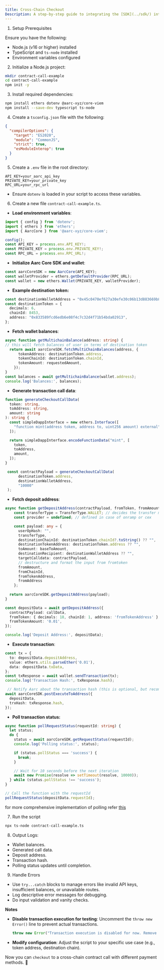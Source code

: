 ```yaml
---
title: Cross-Chain Checkout
Description: A step-by-step guide to integrating the [SDK](../sdk/) into your dApp seamlessly to `checkout`, cross-chain custom `mint` function,  you can find the complete implementation in this [repo](https://github.com/aarc-xyz/Aarc-Core-SDK-Contract-Call-Example)
---
```


1. &#x20; Setup Prerequisites

Ensure you have the following:

* Node.js (v16 or higher) installed
* TypeScript and `ts-node` installed
* Environment variables configured

2. Initialize a Node.js project:

```bash
mkdir contract-call-example
cd contract-call-example
npm init -y
```

3. Install required dependencies:

```bash
npm install ethers dotenv @aarc-xyz/core-viem
npm install --save-dev typescript ts-node
```

4. &#x20;Create a `tsconfig.json` file with the following:

```json
{
  "compilerOptions": {
    "target": "ES2020",
    "module": "CommonJS",
    "strict": true,
    "esModuleInterop": true
  }
}
```

5. &#x20;Create a `.env` file in the root directory:

```plaintext
API_KEY=your_aarc_api_key
PRIVATE_KEY=your_private_key
RPC_URL=your_rpc_url
```

* Ensure `dotenv` is loaded in your script to access these variables.

6. &#x20;Create a new file `contract-call-example.ts`.

* **Load environment variables**:

```typescript
import { config } from 'dotenv';
import { ethers } from 'ethers';
import { AarcCore } from '@aarc-xyz/core-viem';

config();
const API_KEY = process.env.API_KEY!;
const PRIVATE_KEY = process.env.PRIVATE_KEY!;
const RPC_URL = process.env.RPC_URL!;
```

* **Initialize Aarc Core SDK and wallet**:

```typescript
const aarcCoreSDK = new AarcCore(API_KEY);
const walletProvider = ethers.getDefaultProvider(RPC_URL);
const wallet = new ethers.Wallet(PRIVATE_KEY, walletProvider);
```

* **Example destination token:**

```typescript
const destinationWalletAddress = "0x45c0470ef627a30efe30c06b13d883669b8fd3a8";
const destinationToken = {
  decimals: 6,
  chainId: 8453,
  address: "0x833589fcd6edb6e08f4c7c32d4f71b54bda02913",
};
```

* **Fetch wallet balances**:

```typescript
async function getMultichainBalance(address: string) {
// this will fetch balances of user in terms of destination token
  return await aarcCoreSDK.fetchMultiChainBalances(address, {
      tokenAddress: destinationToken.address,
      tokenChainId: destinationToken.chainId,
      tokenAmount: requestedAmount,
    });
}
const balances = await getMultichainBalance(wallet.address);
console.log('Balances:', balances);
```

* **Generate transaction call data**:

```typescript
function generateCheckoutCallData(
  token: string,
  toAddress: string,
  amount: string
): string {
  const simpleDappInterface = new ethers.Interface([
    "function mint(address token, address to, uint256 amount) external",
  ]);

  return simpleDappInterface.encodeFunctionData("mint", [
    token,
    toAddress,
    amount,
  ]);
}

 const contractPayload = generateCheckoutCallData(
      destinationToken.address,
      destinationWalletAddress,
      "10000"
 );
```

* **Fetch deposit address**:

```typescript
async function getDepositAddress(contractPayload, fromToken, fromAmount) {
    const transferType = TransferType.WALLET; // decides the transfer method
    const provider = undefined; // defined in case of onramp or cex

    const payload: any = {
      userOpHash: "",
      transferType,
      destinationChainId: destinationToken.chainId?.toString() ?? "",
      destinationTokenAddress: destinationToken.address ?? "",
      toAmount: baseToAmount,
      destinationRecipient: destinationWalletAddress ?? "",
      targetCalldata: contractPayload,
      // destructure and format the input from fromtoken
      fromAmount,
      fromChainId,
      fromTokenAddress,
      fromAddress
    };
    
  return aarcCoreSDK.getDepositAddress(payload);
}

const depositData = await getDepositAddress({
  contractPayload: callData,
  fromToken: { decimals: 18, chainId: 1, address: 'fromTokenAddress' },
  fromTokenAmount: '0.01',
});

console.log('Deposit Address:', depositData);
```

* **Execute transaction**:

```typescript
const tx = {
  to: depositData.depositAddress,
  value: ethers.utils.parseEther('0.01'),
  data: depositData.txData,
};
const txResponse = await wallet.sendTransaction(tx);
console.log('Transaction Hash:', txResponse.hash);

 // Notify Aarc about the transaction hash (this is optional, but recommended to get the status of the transaction faster)
await aarcCoreSDK.postExecuteToAddress({
  depositData,
  trxHash: txResponse.hash,
});
```

* **Poll transaction status:**

```typescript
async function pollRequestStatus(requestId: string) {
  let status;
  do {
    status = await aarcCoreSDK.getRequestStatus(requestId);
    console.log('Polling status:', status);

    if (status.pollStatus === 'success') {
      break;
    }

    // Wait for 10 seconds before the next iteration
    await new Promise(resolve => setTimeout(resolve, 10000));
  } while (status.pollStatus !== 'success');
}

// Call the function with the requestId
pollRequestStatus(depositData.requestId);
```

for more comprehensive implementation of polling refer [this](https://github.com/aarc-xyz/Aarc-Core-SDK-Contract-Call-Example/blob/main/polling-example.ts)

7. Run the script&#x20;

```bash
npx ts-node contract-call-example.ts
```

8. Output Logs:

* Wallet balances.
* Generated call data.
* Deposit address.
* Transaction hash.
* Polling status updates until completion.

9. Handle Errors

* Use `try...catch` blocks to manage errors like invalid API keys, insufficient balances, or unavailable routes.
* Log descriptive error messages for debugging.
* Do input validation and vanity checks.

**Notes**

*   **Disable transaction execution for testing**: Uncomment the `throw new Error()` line to prevent actual transactions.

    ```typescript
    throw new Error("Transaction execution is disabled for now. Remove this line to proceed.");
    ```
* **Modify configuration**: Adjust the script to your specific use case (e.g., token address, destination chain).

Now you can `checkout` to a cross-chain contract call with different payment methods. :tada:
